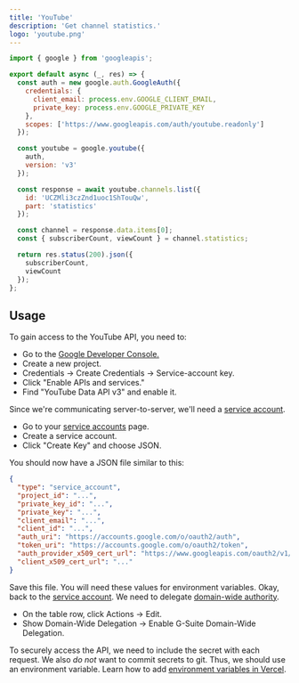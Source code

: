 ```yaml
---
title: 'YouTube'
description: 'Get channel statistics.'
logo: 'youtube.png'
---
```


```js
import { google } from 'googleapis';

export default async (_, res) => {
  const auth = new google.auth.GoogleAuth({
    credentials: {
      client_email: process.env.GOOGLE_CLIENT_EMAIL,
      private_key: process.env.GOOGLE_PRIVATE_KEY
    },
    scopes: ['https://www.googleapis.com/auth/youtube.readonly']
  });

  const youtube = google.youtube({
    auth,
    version: 'v3'
  });

  const response = await youtube.channels.list({
    id: 'UCZMli3czZnd1uoc1ShTouQw',
    part: 'statistics'
  });

  const channel = response.data.items[0];
  const { subscriberCount, viewCount } = channel.statistics;

  return res.status(200).json({
    subscriberCount,
    viewCount
  });
};
```

## Usage

<Step number={1} title="Get Access To YouTube" />

To gain access to the YouTube API, you need to:

- Go to the [Google Developer Console.](https://console.developers.google.com/)
- Create a new project.
- Credentials -> Create Credentials -> Service-account key.
- Click "Enable APIs and services."
- Find "YouTube Data API v3" and enable it.

<Step number={2} title="Create Service Account" />

Since we're communicating server-to-server, we'll need a [service account](https://developers.google.com/identity/protocols/OAuth2ServiceAccount).

- Go to your [service accounts](https://console.developers.google.com/iam-admin/serviceaccounts) page.
- Create a service account.
- Click "Create Key" and choose JSON.

You should now have a JSON file similar to this:

```json
{
  "type": "service_account",
  "project_id": "...",
  "private_key_id": "...",
  "private_key": "...",
  "client_email": "...",
  "client_id": "...",
  "auth_uri": "https://accounts.google.com/o/oauth2/auth",
  "token_uri": "https://accounts.google.com/o/oauth2/token",
  "auth_provider_x509_cert_url": "https://www.googleapis.com/oauth2/v1/certs",
  "client_x509_cert_url": "..."
}
```

Save this file. You will need these values for environment variables.
Okay, back to the [service account](https://console.developers.google.com/iam-admin/serviceaccounts).
We need to delegate [domain-wide authority](https://developers.google.com/identity/protocols/OAuth2ServiceAccount#delegatingauthority).

- On the table row, click Actions -> Edit.
- Show Domain-Wide Delegation -> Enable G-Suite Domain-Wide Delegation.

<Step number={3} title="Add Environment Variables" />

To securely access the API, we need to include the secret with each request.
We also _do not_ want to commit secrets to git. Thus, we should use an environment variable.
Learn how to add [environment variables in Vercel](https://vercel.com/docs/environment-variables).
